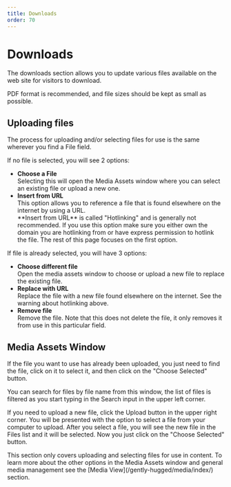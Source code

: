 ```yaml
---
title: Downloads
order: 70
---
```

# Downloads

The downloads section allows you to update various files available on the web site for visitors to download. 

PDF format is recommended, and file sizes should be kept as small as possible.

## Uploading files

The process for uploading and/or selecting files for use is the same wherever you find a File field.

If no file is selected, you will see 2 options:

* **Choose a File**\
    Selecting this will open the Media Assets window where you can select an existing file or upload a new one.  
* **Insert from URL**\
    This option allows you to reference a file that is found elsewhere on the internet by using a URL.
    <Aside type="warning">
        **Insert from URL** is called "Hotlinking" and is generally not recommended. If you use this option make sure you either own the domain you are hotlinking from or have express permission to hotlink the file. The rest of this page focuses on the first option.
    </Aside>

If  file is already selected, you will have 3 options:
* **Choose different file**\
    Open the media assets window to choose or upload a new file to replace the existing file.
* **Replace with URL**\
    Replace the file with a new file found elsewhere on the internet. See the warning about hotlinking above. 
* **Remove file**\
    Remove the file. Note that this does not delete the file, it only removes it from use in this particular field.

## Media Assets Window

If the file you want to use has already been uploaded, you just need to find the file, click on it to select it, and then click on the "Choose Selected" button.

<Aside>
    You can search for files by file name from this window, the list of files is filtered as you start typing in the Search input in the upper left corner. 
</Aside>

If you need to upload a new file, click the Upload button in the upper right corner. You will be presented with the option to select a file from your computer to upload. After you select a file, you will see the new file in the Files list and it will be selected. Now you just click on the "Choose Selected" button.

<Aside>
    This section only covers uploading and selecting files for use in content. To learn more about the other options in the Media Assets window and general media management see the [Media View](/gently-hugged/media/index/) section. 
</Aside>